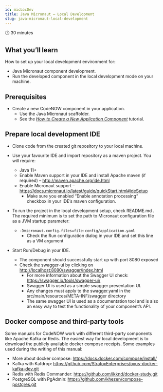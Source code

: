 ```yaml
---
id: micLocDev
title: Java Micronaut – Local Development
slug: java-micronaut-local-development
---
```


<!---komentar-->

🕓 30 minutes 

## What you’ll learn

How to set up your local development environment for:

- Java Micronaut component development. 
- Run the developed component in the local development mode on your machine.

## Prerequisites

- Create a new CodeNOW component in your application.
  - Use the Java Micronaut scaffolder.
  - See the *[How to Create a New Application Component](https://vitsestak.github.io/code_now/docs/admMan/creNewCom/)* tutorial.

## Prepare local development IDE

- Clone code from the created git repository to your local machine.
- Use your favourite IDE and import repository as a maven project. You will require:
  - Java 11+
  - Enable Maven support in your IDE and install Apache maven (if required) – http://maven.apache.org/ide.html 
  - Enable Micronaut support – https://docs.micronaut.io/latest/guide/quickStart.html#ideSetup
    - Make sure you enabled “Enable annotation processing” checkbox in your IDE’s maven configuration.


- To run the project in the local development setup, check README.md . The required minimum is to set the path to Micronaut configuration file as a JVM startup parameter:
  - ```-Dmicronaut.config.files=file:config/application.yaml```
    - Check the Run configuration dialog in your IDE and set this line as a VM argument


- Start Run/Debug in your IDE.
    - The component should successfully start up with port 8080 exposed
    - Check the swagger-ui by clicking on [http://localhost:8080/swagger/index.html](http://localhost:8080/swagger/index.html)
      - For more information about the Swagger UI check: https://swagger.io/tools/swagger-ui/
      - Swagger UI is used as a simple swagger presentation UI.
      - Any changes must apply to the swagger.yaml in the src/main/resources/META-INF/swagger directory
      - The same swagger UI is used as a documentation tool and is also an easy way to test the functionality of your component’s API.

## Docker compose and third-party tools

Some manuals for CodeNOW work with different third-party components like Apache Kafka or Redis. The easiest way for local development is to download the publicly available docker compose receipts. Some examples used during the writing of this manual:

- More about docker compose: https://docs.docker.com/compose/install/
- Kafka with Kafdrop: https://github.com/StratoxEnterprises/oxus-docker-kafka-dev.git
- Redis with Redis Commander: https://github.com/ikknd/docker-study.git
- PostgreSQL with PgAdmin: https://github.com/khezen/compose-postgres.git